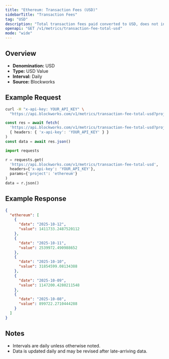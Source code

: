 ```yaml
---
title: "Ethereum: Transaction Fees (USD)"
sidebarTitle: "Transaction Fees"
tag: "USD"
description: "Total transaction fees paid converted to USD, does not include out-of-protocol tips or additional sources of revenue"
openapi: "GET /v1/metrics/transaction-fee-total-usd"
mode: "wide"
---
```


## Overview

- **Denomination:** USD
- **Type:** USD Value
- **Interval:** Daily
- **Source:** Blockworks

## Example Request

<CodeGroup>

```bash cURL
curl -H "x-api-key: YOUR_API_KEY" \
  "https://api.blockworks.com/v1/metrics/transaction-fee-total-usd?project=ethereum"
```

```typescript TypeScript
const res = await fetch(
  'https://api.blockworks.com/v1/metrics/transaction-fee-total-usd?project=ethereum',
  { headers: { 'x-api-key': 'YOUR_API_KEY' } }
)
const data = await res.json()
```

```python Python
import requests

r = requests.get(
  'https://api.blockworks.com/v1/metrics/transaction-fee-total-usd',
  headers={'x-api-key': 'YOUR_API_KEY'},
  params={'project': 'ethereum'}
)
data = r.json()
```

</CodeGroup>

## Example Response

```json
{
  "ethereum": [
    {
      "date": "2025-10-12",
      "value": 1411733.2487520112
    },
    {
      "date": "2025-10-11",
      "value": 2539972.490988652
    },
    {
      "date": "2025-10-10",
      "value": 31854599.08134388
    },
    {
      "date": "2025-10-09",
      "value": 1147200.4280211548
    },
    {
      "date": "2025-10-08",
      "value": 899722.2710444288
    }
  ]
}
```

## Notes
- Intervals are daily unless otherwise noted.
- Data is updated daily and may be revised after late-arriving data.